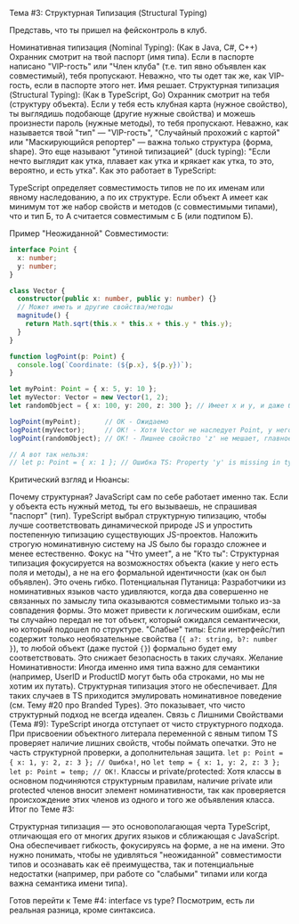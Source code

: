 Тема #3: Структурная Типизация (Structural Typing)

Представь, что ты пришел на фейсконтроль в клуб.

Номинативная типизация (Nominal Typing): (Как в Java, C#, C++) Охранник смотрит на твой паспорт (имя типа). Если в паспорте написано "VIP-гость" или "Член клуба" (т.е. тип явно объявлен как совместимый), тебя пропускают. Неважно, что ты одет так же, как VIP-гость, если в паспорте этого нет. Имя решает.
Структурная типизация (Structural Typing): (Как в TypeScript, Go) Охранник смотрит на тебя (структуру объекта). Если у тебя есть клубная карта (нужное свойство), ты выглядишь подобающе (другие нужные свойства) и можешь произнести пароль (нужные методы), то тебя пропускают. Неважно, как называется твой "тип" — "VIP-гость", "Случайный прохожий с картой" или "Маскирующийся репортер" — важна только структура (форма, shape). Это еще называют "утиной типизацией" (duck typing): "Если нечто выглядит как утка, плавает как утка и крякает как утка, то это, вероятно, и есть утка".
Как это работает в TypeScript:

TypeScript определяет совместимость типов не по их именам или явному наследованию, а по их структуре. Если объект А имеет как минимум тот же набор свойств и методов (с совместимыми типами), что и тип Б, то А считается совместимым с Б (или подтипом Б).

Пример "Неожиданной" Совместимости:

```typescript
interface Point {
  x: number;
  y: number;
}

class Vector {
  constructor(public x: number, public y: number) {}
  // Может иметь и другие свойства/методы
  magnitude() {
    return Math.sqrt(this.x * this.x + this.y * this.y);
  }
}

function logPoint(p: Point) {
  console.log(`Coordinate: (${p.x}, ${p.y})`);
}

let myPoint: Point = { x: 5, y: 10 };
let myVector: Vector = new Vector(1, 2);
let randomObject = { x: 100, y: 200, z: 300 }; // Имеет x и y, и даже больше!

logPoint(myPoint);      // OK - Ожидаемо
logPoint(myVector);     // OK! - Хотя Vector не наследует Point, у него есть x и y нужного типа.
logPoint(randomObject); // OK! - Лишнее свойство 'z' не мешает, главное - x и y есть.

// А вот так нельзя:
// let p: Point = { x: 1 }; // Ошибка TS: Property 'y' is missing in type '{ x: number; }' but required in type 'Point'.
```
Критический взгляд и Нюансы:

Почему структурная? JavaScript сам по себе работает именно так. Если у объекта есть нужный метод, ты его вызываешь, не спрашивая "паспорт" (тип). TypeScript выбрал структурную типизацию, чтобы лучше соответствовать динамической природе JS и упростить постепенную типизацию существующих JS-проектов. Наложить строгую номинативную систему на JS было бы гораздо сложнее и менее естественно.
Фокус на "Что умеет", а не "Кто ты": Структурная типизация фокусируется на возможностях объекта (какие у него есть поля и методы), а не на его формальной идентичности (как он был объявлен). Это очень гибко.
Потенциальная Путаница: Разработчики из номинативных языков часто удивляются, когда два совершенно не связанных по замыслу типа оказываются совместимыми только из-за совпадения формы. Это может привести к логическим ошибкам, если ты случайно передал не тот объект, который ожидался семантически, но который подошел по структуре.
"Слабые" типы: Если интерфейс/тип содержит только необязательные свойства (`{ a?: string, b?: number }`), то любой объект (даже пустой `{}`) формально будет ему соответствовать. Это снижает безопасность в таких случаях.
Желание Номинативности: Иногда именно имя типа важно для семантики (например, UserID и ProductID могут быть оба строками, но мы не хотим их путать). Структурная типизация этого не обеспечивает. Для таких случаев в TS приходится эмулировать номинативное поведение (см. Тему #20 про Branded Types). Это показывает, что чисто структурный подход не всегда идеален.
Связь с Лишними Свойствами (Тема #9): TypeScript иногда отступает от чисто структурного подхода. При присвоении объектного литерала переменной с явным типом TS проверяет наличие лишних свойств, чтобы поймать опечатки. Это не часть структурной проверки, а дополнительная защита. `let p: Point = { x: 1, y: 2, z: 3 }; // Ошибка!`, но `let temp = { x: 1, y: 2, z: 3 }; let p: Point = temp; // OK!`.
Классы и private/protected: Хотя классы в основном подчиняются структурным правилам, наличие private или protected членов вносит элемент номинативности, так как проверяется происхождение этих членов из одного и того же объявления класса.
Итог по Теме #3:

Структурная типизация — это основополагающая черта TypeScript, отличающая его от многих других языков и сближающая с JavaScript. Она обеспечивает гибкость, фокусируясь на форме, а не на имени. Это нужно понимать, чтобы не удивляться "неожиданной" совместимости типов и осознавать как её преимущества, так и потенциальные недостатки (например, при работе со "слабыми" типами или когда важна семантика имени типа).

Готов перейти к Теме #4: interface vs type? Посмотрим, есть ли реальная разница, кроме синтаксиса.
